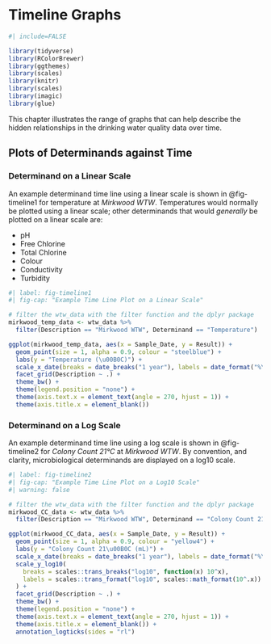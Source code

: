 # Timeline Graphs {#ChapSGraphs}


```r
#| include=FALSE

library(tidyverse)
library(RColorBrewer)
library(ggthemes)
library(scales)
library(knitr)
library(scales)
library(imagic)
library(glue)

```



This chapter illustrates the range of graphs that can help describe the hidden relationships in the drinking water quality data over time.  

## Plots of Determinands against Time 

### Determinand on a Linear Scale 

An example determinand time line using a linear scale is shown in @fig-timeline1 for temperature at _Mirkwood WTW_. Temperatures would normally be plotted using a linear scale; other determinands that would _generally_ be plotted on a linear scale are:

* pH  
* Free Chlorine 
* Total Chlorine
* Colour  
* Conductivity  
* Turbidity

```r
#| label: fig-timeline1
#| fig-cap: "Example Time Line Plot on a Linear Scale"

# filter the wtw_data with the filter function and the dplyr package
mirkwood_temp_data <- wtw_data %>%
  filter(Description == "Mirkwood WTW", Determinand == "Temperature")

ggplot(mirkwood_temp_data, aes(x = Sample_Date, y = Result)) +
  geom_point(size = 1, alpha = 0.9, colour = "steelblue") +
  labs(y = "Temperature (\u00B0C)") +
  scale_x_date(breaks = date_breaks("1 year"), labels = date_format("%Y")) +
  facet_grid(Description ~ .) +
  theme_bw() +
  theme(legend.position = "none") +
  theme(axis.text.x = element_text(angle = 270, hjust = 1)) +
  theme(axis.title.x = element_blank())

```

### Determinand on a Log Scale  

An example determinand time line using a log scale is shown in @fig-timeline2 for _Colony Count 21°C_ at _Mirkwood WTW_. By convention, and clarity, microbiological determinands are displayed on a log10 scale.


```r
#| label: fig-timeline2
#| fig-cap: "Example Time Line Plot on a Log10 Scale"
#| warning: false

# filter the wtw_data with the filter function and the dplyr package
mirkwood_CC_data <- wtw_data %>%
  filter(Description == "Mirkwood WTW", Determinand == "Colony Count 21")

ggplot(mirkwood_CC_data, aes(x = Sample_Date, y = Result)) +
  geom_point(size = 1, alpha = 0.9, colour = "yellow4") +
  labs(y = "Colony Count 21\u00B0C (mL)") +
  scale_x_date(breaks = date_breaks("1 year"), labels = date_format("%Y")) +
  scale_y_log10(
    breaks = scales::trans_breaks("log10", function(x) 10^x),
    labels = scales::trans_format("log10", scales::math_format(10^.x))
  ) +
  facet_grid(Description ~ .) +
  theme_bw() +
  theme(legend.position = "none") +
  theme(axis.text.x = element_text(angle = 270, hjust = 1)) +
  theme(axis.title.x = element_blank()) +
  annotation_logticks(sides = "rl")

```